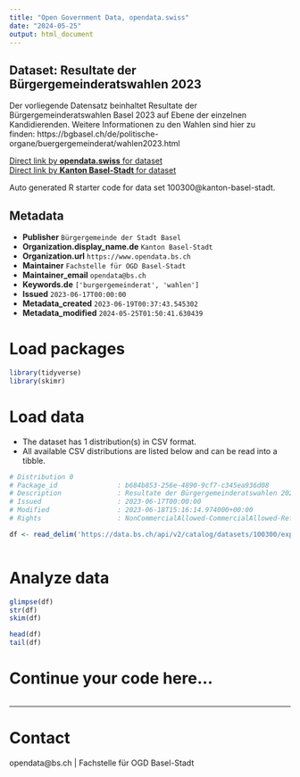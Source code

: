 ```yaml
---
title: "Open Government Data, opendata.swiss"
date: "2024-05-25"
output: html_document
---
```


## Dataset: Resultate der Bürgergemeinderatswahlen 2023

Der vorliegende Datensatz beinhaltet Resultate der Bürgergemeinderatswahlen Basel 2023 auf Ebene der einzelnen Kandidierenden. Weitere Informationen zu den Wahlen sind hier zu finden: https://bgbasel.ch/de/politische-organe/buergergemeinderat/wahlen2023.html

[Direct link by **opendata.swiss** for dataset](https://opendata.swiss/de/dataset/resultate-der-burgergemeinderatswahlen-2023)<br>
[Direct link by **Kanton Basel-Stadt** for dataset](https://data.bs.ch/explore/dataset/100300/)

Auto generated R starter code for data set 100300@kanton-basel-stadt.

## Metadata

- **Publisher** `Bürgergemeinde der Stadt Basel`
- **Organization.display_name.de** `Kanton Basel-Stadt`
- **Organization.url** `https://www.opendata.bs.ch`
- **Maintainer** `Fachstelle für OGD Basel-Stadt`
- **Maintainer_email** `opendata@bs.ch`
- **Keywords.de** `['burgergemeinderat', 'wahlen']`
- **Issued** `2023-06-17T00:00:00`
- **Metadata_created** `2023-06-19T00:37:43.545302`
- **Metadata_modified** `2024-05-25T01:50:41.630439`


# Load packages

```r

library(tidyverse)
library(skimr)

```

# Load data

-   The dataset has 1 distribution(s) in CSV format.
-   All available CSV distributions are listed below and can be read into a tibble.

```r

# Distribution 0
# Package_id               : b684b853-256e-4890-9cf7-c345ea936d08
# Description              : Resultate der Bürgergemeinderatswahlen 2023 (csv)
# Issued                   : 2023-06-17T00:00:00
# Modified                 : 2023-06-18T15:16:14.974000+00:00
# Rights                   : NonCommercialAllowed-CommercialAllowed-ReferenceRequired

df <- read_delim('https://data.bs.ch/api/v2/catalog/datasets/100300/exports/csv')



```

# Analyze data

```r

glimpse(df)
str(df)
skim(df)

head(df)
tail(df)

```

# Continue your code here...

```r

```

------------------------------------------------------------------------

# Contact

opendata@bs.ch | Fachstelle für OGD Basel-Stadt
